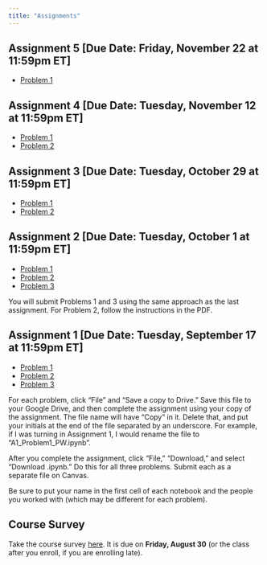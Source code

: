 ---
title: "Assignments"
---

## Assignment 5 [Due Date: Friday, November 22 at 11:59pm ET]
* [Problem 1](https://colab.research.google.com/drive/19zj9EiVaizyN3G4jQh-KhMcPG8y93-on?usp=sharing){target="_blank"}

## Assignment 4 [Due Date: Tuesday, November 12 at 11:59pm ET]
* [Problem 1](materials/A4_Problem1.pdf){target="_blank"}
* [Problem 2](https://colab.research.google.com/drive/1N75L9in9BdnnsAdk_fPm7YLJyBkAShMD?usp=sharing){target="_blank"}

## Assignment 3 [Due Date: Tuesday, October 29 at 11:59pm ET]
* [Problem 1](https://colab.research.google.com/drive/1rIxq0W_6l4AlJqSkx_TZhNQhsU3uiIg5?usp=sharing){target="_blank"}
* [Problem 2](https://colab.research.google.com/drive/1oc56NUqE5dR32gu8ahtH_4gsVqdTGInB?usp=sharing){target="_blank"}

## Assignment 2 [Due Date: Tuesday, October 1 at 11:59pm ET]
* [Problem 1](https://colab.research.google.com/drive/1pN_uG29ZPf-WE6e0O6o7K9_O1n-5jW4X?usp=sharing){target="_blank"}
* [Problem 2](materials/A2_Problem2.pdf){target="_blank"}
* [Problem 3](https://colab.research.google.com/drive/110Z-9Ylt4eWL5J0HZVk_dJfoRirHu_Ay?usp=sharing){target="_blank"}

You will submit Problems 1 and 3 using the same approach as the last assignment. For Problem 2, follow the instructions in the PDF.

## Assignment 1 [Due Date: Tuesday, September 17 at 11:59pm ET]
* [Problem 1](https://colab.research.google.com/drive/1dAadrLAjwGnm_QOTJGYfnhzmUW41Qrh3?usp=sharing){target="_blank"}
* [Problem 2](https://colab.research.google.com/drive/1jmCaAjsk6wCjXLx8XlnayJVNaXRRAvvn?usp=sharing){target="_blank"}
* [Problem 3](https://colab.research.google.com/drive/1h2C8kNWOKqYYf3wWj0-ZBT5y6oGxFTCr?usp=sharing){target="_blank"}

For each problem, click "File" and "Save a copy to Drive." Save this file to your Google Drive, and then complete the assignment using your copy of the assignment. The file name will have "Copy" in it. Delete that, and put your initials at the end of the file separated by an underscore. For example, if I was turning in Assignment 1, I would rename the file to "A1_Problem1_PW.ipynb". 

After you complete the assignment, click "File," "Download," and select "Download .ipynb." Do this for all three problems. Submit each as a separate file on Canvas.

Be sure to put your name in the first cell of each notebook and the people you worked with (which may be different for each problem).

## Course Survey

Take the course survey [here](https://american.co1.qualtrics.com/jfe/form/SV_9TVxBqHAH5hjKxo){target="_blank"}. It is due on **Friday, August 30** (or the class after you enroll, if you are enrolling late).